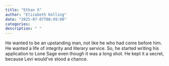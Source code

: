 ```yaml
---
title: "Ethan X"
author: "Elizabeth Kolling"
date: "2025-07-07T08:49:00"
categories: 
description: " "
---
```



He wanted to be an upstanding man, not like he who had come before him. He wanted a life of integrity and literary service. So, he started writing his application to Lone Sage even though it was a long shot. He kept it a secret, because Levi would've stood a chance. 